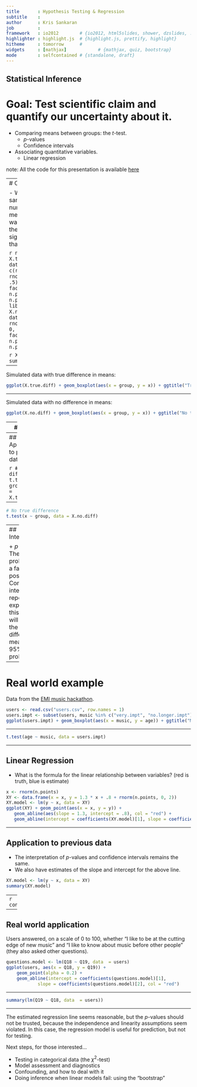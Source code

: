```yaml
---
title       : Hypothesis Testing & Regression
subtitle    : 
author      : Kris Sankaran
job         : 
framework   : io2012        # {io2012, html5slides, shower, dzslides, ...}
highlighter : highlight.js  # {highlight.js, prettify, highlight}
hitheme     : tomorrow      # 
widgets     : [mathjax]            # {mathjax, quiz, bootstrap}
mode        : selfcontained # {standalone, draft}
---
```

## Statistical Inference

# Goal: Test scientific claim and quantify our uncertainty about it.

+ Comparing means between groups: the $t$-test.
    - $p$-values
    - Confidence intervals
+ Associating quantitative variables.
    - Linear regression

note: All the code for this presentation is available [here](https://github.com/krisrs1128/intro-to-testing)

---
# Comparing means

- We have two samples with numerical measurements.
- We want to see whether the mean of one is significantly larger than another.

```r
n.points <- 50
X.true.diff <- data.frame(x = c(rnorm(n.points), rnorm(n.points, .5)), group = factor(c(rep("A", n.points), rep("B", n.points))))
library("ggplot2")
X.no.diff <- data.frame(x = rnorm(2 * n.points, 0, 1), group = factor(c(rep("A", n.points), rep("B", n.points))))
```

```r
X.true.diff[1:3, ]
summary(X.true.diff)
```

---

Simulated data with true difference in means:
```r
ggplot(X.true.diff) + geom_boxplot(aes(x = group, y = x)) + ggtitle("True difference")
```

---

Simulated data with no difference in means:

```r
ggplot(X.no.diff) + geom_boxplot(aes(x = group, y = x)) + ggtitle("No true difference")
```

--- 
## $t$-test

To quantitatively assess the difference in means, calculate
$$t = \frac{\bar{X}_{A} - \bar{X}_{B}}{\sqrt{Var{X}}}.$$

- $\bar{X}_{groups}$ is the mean in that group
-  $Var{Z}$ is the sample variance, 
a measure of the "spread" of that group.

If, there is no difference between the groups, we know the 
distribution of $t$, as long as a few extra assumptions hold, 
- The variances between the two groups are similar.
- Different samples are independent of each other.
- Data are close to normal (bell-shaped).

---
## Application to previous data

```r
# True difference
t.test(x ~ group, data = X.true.diff)
```

---

```r
# No true difference
t.test(x ~ group, data = X.no.diff)
```

--- 
## Interpretation

+ $p$-value: The probability of a false positive.
+ Confidence interval: If we repeat the experiment, this interval 
  will contain the true difference in means with 95% probability.

--- 

# Real world example

Data from the [EMI music hackathon](https://www.kaggle.com/c/MusicHackathon).

```r
users <- read.csv("users.csv", row.names = 1)
users.impt <- subset(users, music %in% c("very.impt", "no.longer.impt"))
ggplot(users.impt) + geom_boxplot(aes(x = music, y = age)) + ggtitle("Music importance vs. Age")
```

---

```r
t.test(age ~ music, data = users.impt)
```

---

## Linear Regression

- What is the formula for the linear relationship
between variables? (red is truth, blue is estimate)

```r
x <- rnorm(n.points)
XY <- data.frame(x = x, y = 1.3 * x + .8 + rnorm(n.points, 0, 2))
XY.model <- lm(y ~ x, data = XY)
ggplot(XY) + geom_point(aes(x = x, y = y)) + 
   geom_abline(aes(slope = 1.3, intercept = .8), col = "red") + 
   geom_abline(intercept = coefficients(XY.model)[1], slope = coefficients(XY.model)[2], col = "blue")
```

---

## Application to previous data

- The interpretation of $p$-values and confidence intervals remains the same.
- We also have estimates of the slope and intercept for the above line.

```r
XY.model <- lm(y ~ x, data = XY)
summary(XY.model)

```

---
```r
confint(XY.model)
```

---

## Real world application
Users answered, on a scale of 0 to 100,
whether "I like to be at the cutting edge of 
new music" and "I like to know about music before
other people" (they also asked other questions).
```r
questions.model <- lm(Q18 ~ Q19, data  = users)
ggplot(users, aes(x = Q18, y = Q19)) +
    geom_point(alpha = 0.2) + 
    geom_abline(intercept = coefficients(questions.model)[1],
    		slope = coefficients(questions.model)[2], col = "red")
```

--- 

```r
summary(lm(Q19 ~ Q18, data  = users))
```

---

The estimated regression line seems reasonable, but the $p$-values
should not be trusted, because the independence and linearity assumptions
seem violated. In this case, the regression model is useful for prediction, 
but not for testing.

Next steps, for those interested...

- Testing in categorical data (the $\chi^{2}$-test)
- Model assessment and diagnostics
- Confounding, and how to deal with it
- Doing inference when linear models fail: using the "bootstrap"

